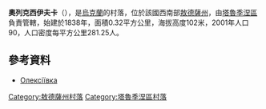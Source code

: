 {{expand|time=2016-09-03T09:47:36+00:00}}
{{unreferenced|time=2016-09-03T09:47:36+00:00}}
{{coord|46|26|33|N|29|5|0|E|scale:30000|display=title}}

'''奧列克西伊夫卡'''（{{lang-uk|Олексіївка}}），是[[烏克蘭|烏克蘭]]的村落，位於該國西南部[[敖德薩州|敖德薩州]]，由[[塔魯季涅區|塔魯季涅區]]負責管轄，始建於1838年，面積0.32平方公里，海拔高度102米，2001年人口90，人口密度每平方公里281.25人。

==參考資料==
*[http://w1.c1.rada.gov.ua/pls/z7503/A005?rdat1=07.12.2012&rf7571=23255 Олексіївка]

{{DEFAULTSORT:Олексіївка}}
[[Category:敖德薩州村落|Category:敖德薩州村落]]
[[Category:塔魯季涅區村落|Category:塔魯季涅區村落]]


{{Odessa-geo-stub}}